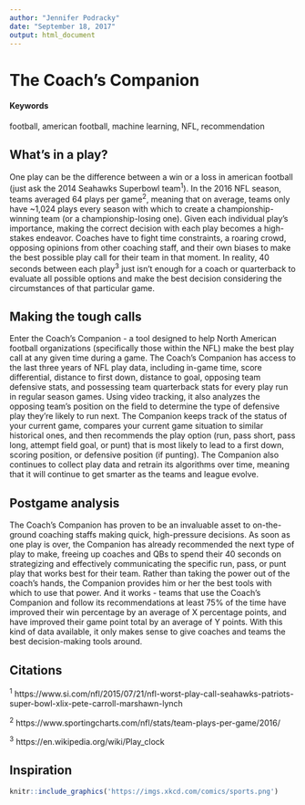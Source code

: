 ```yaml
---
author: "Jennifer Podracky"
date: "September 18, 2017"
output: html_document
---
```


# The Coach's Companion {#coachs-companion-nfl}

#### Keywords

football, american football, machine learning, NFL, recommendation

## What's in a play?

One play can be the difference between a win or a loss in american football (just ask the 2014 Seahawks Superbowl team^1^). In the 2016 NFL season, teams averaged 64 plays per game^2^, meaning that on average, teams only have ~1,024 plays every season with which to create a championship-winning team (or a championship-losing one). Given each individual play's importance, making the correct decision with each play becomes a high-stakes endeavor. Coaches have to fight time constraints, a roaring crowd, opposing opinions from other coaching staff, and their own biases to make the best possible play call for their team in that moment. In reality, 40 seconds between each play^3^ just isn't enough for a coach or quarterback to evaluate all possible options and make the best decision considering the circumstances of that particular game.

## Making the tough calls
Enter the Coach's Companion - a tool designed to help North American football organizations (specifically those within the NFL) make the best play call at any given time during a game. The Coach's Companion has access to the last three years of NFL play data, including in-game time, score differential, distance to first down, distance to goal, opposing team defensive stats, and possessing team quarterback stats for every play run in regular season games. Using video tracking, it also analyzes the opposing team's position on the field to determine the type of defensive play they're likely to run next. The Companion keeps track of the status of your current game, compares your current game situation to similar historical ones, and then recommends the play option (run, pass short, pass long, attempt field goal, or punt) that is most likely to lead to a first down, scoring position, or defensive position (if punting). The Companion also continues to collect play data and retrain its algorithms over time, meaning that it will continue to get smarter as the teams and league evolve. 

## Postgame analysis

The Coach's Companion has proven to be an invaluable asset to on-the-ground coaching staffs making quick, high-pressure decisions. As soon as one play is over, the Companion has already recommended the next type of play to make, freeing up coaches and QBs to spend their 40 seconds on strategizing and effectively communicating the specific run, pass, or punt play that works best for their team. Rather than taking the power out of the coach's hands, the Companion provides him or her the best tools with which to use that power. And it works - teams that use the Coach's Companion and follow its recommendations at least 75% of the time have improved their win percentage by an average of X percentage points, and have improved their game point total by an average of Y points. With this kind of data available, it only makes sense to give coaches and teams the best decision-making tools around.

## Citations
^1^ https://www.si.com/nfl/2015/07/21/nfl-worst-play-call-seahawks-patriots-super-bowl-xlix-pete-carroll-marshawn-lynch 

^2^ https://www.sportingcharts.com/nfl/stats/team-plays-per-game/2016/

^3^ https://en.wikipedia.org/wiki/Play_clock 

## Inspiration
```r
knitr::include_graphics('https://imgs.xkcd.com/comics/sports.png')
```
